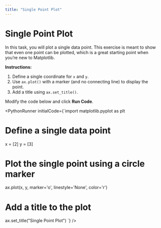 ```yaml
---
title: "Single Point Plot"
---
```


# Single Point Plot

In this task, you will plot a single data point. This exercise is meant to show that even one point can be plotted, which is a great starting point when you’re new to Matplotlib.

**Instructions:**
1. Define a single coordinate for `x` and `y`.
2. Use `ax.plot()` with a marker (and no connecting line) to display the point.
3. Add a title using `ax.set_title()`.

Modify the code below and click **Run Code**.


<PythonRunner initialCode={`import matplotlib.pyplot as plt

# Define a single data point
x = [2]
y = [3]

# Plot the single point using a circle marker
ax.plot(x, y, marker='o', linestyle='None', color='r')

# Add a title to the plot
ax.set_title("Single Point Plot")
`} />
